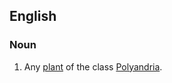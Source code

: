 ==English==

===Noun===
{{en-noun}}

# {{label|en|obsolete}} Any [[plant]] of the class [[Polyandria]].